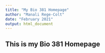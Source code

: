 ```yaml
---
title: "My Bio 381 Homepage"
author: "Manali Rege-Colt"
date: "February 2021"
output: html_document
---
```



## This is my Bio 381 Homepage

